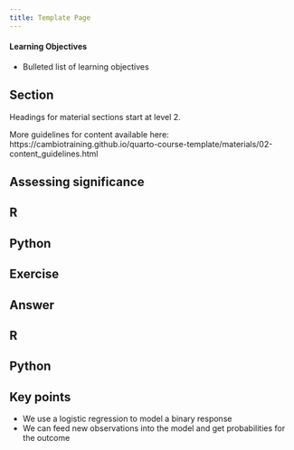 ```yaml
---
title: Template Page
---
```


::: {.callout-tip}
#### Learning Objectives

- Bulleted list of learning objectives
:::


## Section

Headings for material sections start at level 2. 

More guidelines for content available here: https://cambiotraining.github.io/quarto-course-template/materials/02-content_guidelines.html


## Assessing significance

::: {.panel-tabset group="language"}
## R
## Python
:::


## Exercise

::: {.callout-tip collapse="true"}
## Answer
::: {.panel-tabset group="language"}
## R
## Python
:::
:::

## Key points

::: {.callout-note}
-   We use a logistic regression to model a binary response
-   We can feed new observations into the model and get probabilities for the outcome
:::
